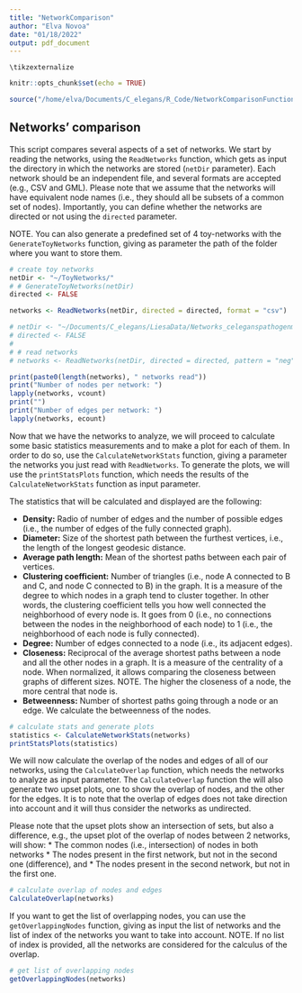 ```yaml
---
title: "NetworkComparison"
author: "Elva Novoa"
date: "01/18/2022"
output: pdf_document
---
```


```cat
\tikzexternalize
```


```r
knitr::opts_chunk$set(echo = TRUE)

source("/home/elva/Documents/C_elegans/R_Code/NetworkComparisonFunctions.R")

```

## Networks' comparison

This script compares several aspects of a set of networks. We start by reading the 
networks, using the `ReadNetworks` function, which gets as input the directory
in which the networks are stored (`netDir` parameter). Each network 
should be an independent file, and several formats are accepted (e.g., CSV and 
GML). Please note that we assume that the networks will have equivalent node names 
(i.e., they should all be subsets of a common set of nodes). Importantly, you 
can define whether the networks are directed or not using the `directed` parameter.

NOTE. You can also generate a predefined set of 4 toy-networks with the `GenerateToyNetworks`
function, giving as parameter the path of the folder where you want to store them.

```r
# create toy networks
netDir <- "~/ToyNetworks/"
# # GenerateToyNetworks(netDir)
directed <- FALSE

networks <- ReadNetworks(netDir, directed = directed, format = "csv")

# netDir <- "~/Documents/C_elegans/LiesaData/Networks_celeganspathogenmicrobiome-subset_pos-neg_2022-01-12_1517/"
# directed <- FALSE
# 
# # read networks
# networks <- ReadNetworks(netDir, directed = directed, pattern = "neg", format = "gml")

print(paste0(length(networks), " networks read"))
print("Number of nodes per network: ")
lapply(networks, vcount)
print("")
print("Number of edges per network: ")
lapply(networks, ecount)

```

Now that we have the networks to analyze, we will proceed to calculate some basic
statistics measurements and to make a plot for each of them. In order to do so,
use the `CalculateNetworkStats` function, giving a parameter the networks you just
read with `ReadNetworks`. To generate the plots, we will use the `printStatsPlots`
function, which needs the results of the `CalculateNetworkStats` function as input
parameter.

The statistics that will be calculated and displayed are the following:

* **Density:** Radio of number of edges and the number of possible edges (i.e.,
the number of edges of the fully connected graph).
* **Diameter:** Size of the shortest path between the furthest vertices, i.e.,
the length of the longest geodesic distance.
* **Average path length:** Mean of the shortest paths between each pair of
vertices.
* **Clustering coefficient:** Number of triangles (i.e., node A connected to
B and C, and node C connected to B) in the graph. It is a measure of the degree
to which nodes in a graph tend to cluster together. In other words, the 
clustering coefficient tells you how well connected the neighborhood of 
every node is. It goes from 0 (i.e., no connections between the nodes in the 
neighborhood of each node) to 1 (i.e., the neighborhood of each node is fully 
connected).
* **Degree:** Number of edges connected to a node (i.e., its adjacent edges).
* **Closeness:** Reciprocal of the average shortest paths between a node and all
the other nodes in a graph. It is a measure of the centrality of a node. When
normalized, it allows comparing the closeness between graphs of different sizes.
NOTE. The higher the closeness of a node, the more central that node is.
* **Betweenness:** Number of shortest paths going through a node or an edge. We
calculate the betweenness of the nodes.

```r
# calculate stats and generate plots
statistics <- CalculateNetworkStats(networks)
printStatsPlots(statistics)
```

We will now calculate the overlap of the nodes and edges of all of our networks,
using the `CalculateOverlap` function, which needs the networks to analyze as
input parameter. The `CalculateOverlap` function the will also generate two
upset plots, one to show the overlap of nodes, and the other for the edges. It
is to note that the overlap of edges does not take direction into account and
it will thus consider the networks as undirected.

Please note that the upset plots show an intersection of sets, but also a
difference, e.g., the upset plot of the overlap of nodes between 2 networks, will
show:
* The common nodes (i.e., intersection) of nodes in both networks
* The nodes present in the first network, but not in the second one
(difference), and
* The nodes present in the second network, but not in the first one.

```r
# calculate overlap of nodes and edges
CalculateOverlap(networks)
```

If you want to get the list of overlapping nodes, you can use the 
`getOverlappingNodes` function, giving as input the list of networks and the 
list of index of the networks you want to take into account. 
NOTE. If no list of index is provided, all the networks are considered for the 
calculus of the overlap.

```r
# get list of overlapping nodes 
getOverlappingNodes(networks)
```